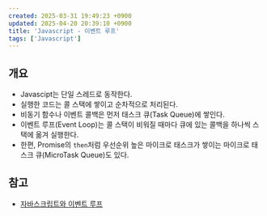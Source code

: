 ```yaml
---
created: 2025-03-31 19:49:23 +0900
updated: 2025-04-20 20:39:10 +0900
title: 'Javascript - 이벤트 루프'
tags: ['Javascript']
---
```


## 개요

- Javascipt는 단일 스레드로 동작한다.
- 실행한 코드는 콜 스택에 쌓이고 순차적으로 처리된다.
- 비동기 함수나 이벤트 콜백은 먼저 태스크 큐(Task Queue)에 쌓인다.
- 이벤트 루프(Event Loop)는 콜 스택이 비워질 때마다 큐에 있는 콜백을 하나씩 스택에 옮겨 실행한다.
- 한편, Promise의 `then`처럼 우선순위 높은 마이크로 태스크가 쌓이는 마이크로 태스크 큐(MicroTask Queue)도 있다.

## 참고

- [자바스크립트와 이벤트 루프](https://meetup.nhncloud.com/posts/89)
